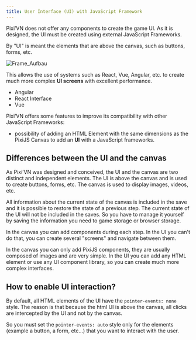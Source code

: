 ```yaml
---
title: User Interface (UI) with JavaScript Framework
---
```


Pixi’VN does not offer any components to create the game UI. As it is designed, the UI must be created using external JavaScript Frameworks.

By "UI" is meant the elements that are above the canvas, such as buttons, forms, etc.

![Frame_Aufbau](https://firebasestorage.googleapis.com/v0/b/pixi-vn.appspot.com/o/public%2FPixiVN_interface.png?alt=media)

This allows the use of systems such as React, Vue, Angular, etc. to create much more complex **UI screens** with excellent performance.

- <DynamicLink href="/start/interface-angular">Angular</DynamicLink>
- <DynamicLink href="/start/interface-react">React Interface</DynamicLink>
- <DynamicLink href="/start/interface-vue">Vue</DynamicLink>

Pixi’VN offers some features to improve its compatibility with other JavaScript Frameworks:

- possibility of adding an HTML Element with the same dimensions as the <DynamicLink href="/start/canvas-components">PixiJS Canvas</DynamicLink> to add an **UI** with a JavaScript frameworks.

## Differences between the UI and the canvas

As Pixi’VN was designed and conceived, the UI and the canvas are two distinct and independent elements. The UI is above the canvas and is used to create buttons, forms, etc. The canvas is used to display images, videos, etc.

All information about the current state of the canvas is included in the save and it is possible to restore the state of a previous step. The current state of the UI will not be included in the saves. So you have to <DynamicLink href="/start/interface-connect-storage.md">manage it yourself by saving the information</DynamicLink> you need to <DynamicLink href="/start/storage">game storage</DynamicLink> or browser storage.

In the canvas you can add components during each step. In the UI you can't do that, you can create several <DynamicLink href="/start/interface-connect-storage">"screens" and navigate between them</DynamicLink>.

In the canvas you can only add PixiJS components, they are usually composed of images and are very simple. In the UI you can add any HTML element or use any UI component library, so you can create much more complex interfaces.

## How to enable UI interaction?

By default, all HTML elements of the UI have the `pointer-events: none` style.
The reason is that because the html UI is above the canvas, all clicks are intercepted by the UI and not by the canvas.

So you must set the `pointer-events: auto` style only for the elements (example a button, a form, etc...) that you want to interact with the user.
